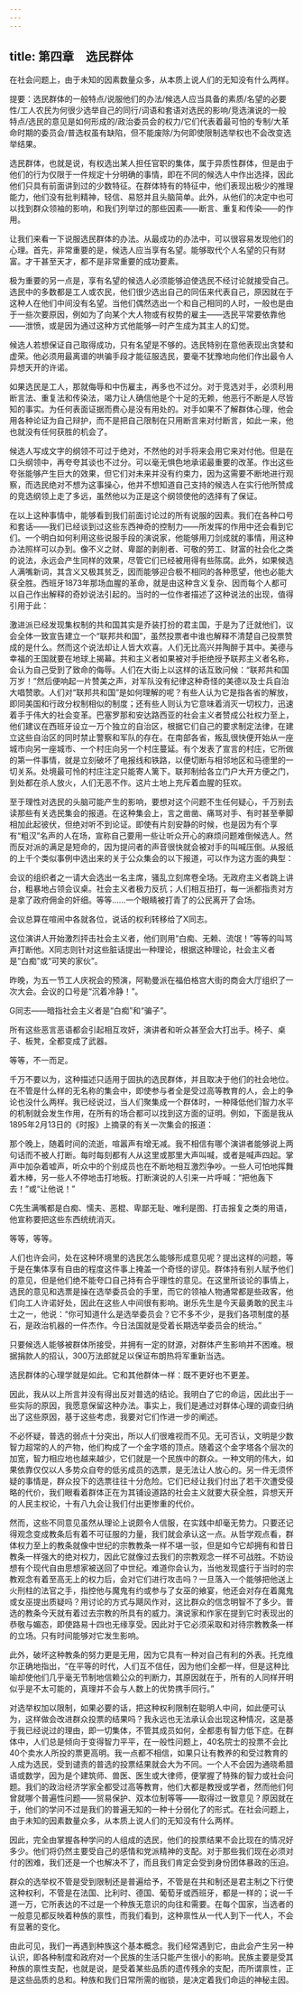 ```yaml
---
---
---
```

title: 第四章　选民群体
---






在社会问题上，由于未知的因素数量众多，从本质上说人们的无知没有什么两样。

提要：选民群体的一般特点/说服他们的办法/候选人应当具备的素质/名望的必要性/工人农民为何很少选举自己的同行/词语和套语对选民的影响/竞选演说的一般特点/选民的意见是如何形成的/政治委员会的权力/它们代表着最可怕的专制/大革命时期的委员会/普选权虽有缺陷，但不能废除/为何即使限制选举权也不会改变选举结果。

选民群体，也就是说，有权选出某人担任官职的集体，属于异质性群体，但是由于他们的行为仅限于一件规定十分明确的事情，即在不同的候选人中作出选择，因此他们只具有前面讲到过的少数特征。在群体特有的特征中，他们表现出极少的推理能力，他们没有批判精神，轻信、易怒并且头脑简单。此外，从他们的决定中也可以找到群众领袖的影响，和我们列举过的那些因素——断言、重复和传染——的作用。

让我们来看一下说服选民群体的办法。从最成功的办法中，可以很容易发现他们的心理。首先，非常重要的是，候选人应当享有名望。能够取代个人名望的只有财富。才干甚至天才，都不是非常重要的成功要素。

极为重要的另一点是，享有名望的候选人必须能够迫使选民不经讨论就接受自己。选民中的多数都是工人或农民，他们很少选出自己的同伍来代表自己，原因就在于这种人在他们中间没有名望。当他们偶然选出一个和自己相同的人时，一般也是由于一些次要原因，例如为了向某个大人物或有权势的雇主——选民平常要依靠他——泄愤，或是因为通过这种方式他能够一时产生成为其主人的幻觉。

候选人若想保证自己取得成功，只有名望是不够的。选民特别在意他表现出贪婪和虚荣。他必须用最离谱的哄骗手段才能征服选民，要毫不犹豫地向他们作出最令人异想天开的许诺。

如果选民是工人，那就侮辱和中伤雇主，再多也不过分。对于竞选对手，必须利用断言法、重复法和传染法，竭力让人确信他是个十足的无赖，他恶行不断是人尽皆知的事实。为任何表面证据而费心是没有用处的。对手如果不了解群体心理，他会用各种论证为自己辩护，而不是把自己限制在只用断言来对付断言，如此一来，他也就没有任何获胜的机会了。

候选人写成文字的纲领不可过于绝对，不然他的对手将来会用它来对付他。但是在口头纲领中，再夸夸其谈也不过分。可以毫无惧色地承诺最重要的改革。作出这些夸张能够产生巨大的效果，但它们对未来并没有约束力，因为这需要不断地进行观察，而选民绝对不想为这事操心，他并不想知道自己支持的候选人在实行他所赞成的竞选纲领上走了多远，虽然他以为正是这个纲领使他的选择有了保证。

在以上这种事情中，能够看到我们前面讨论过的所有说服的因素。我们在各种口号和套话——我们已经谈到过这些东西神奇的控制力——所发挥的作用中还会看到它们。一个明白如何利用这些说服手段的演说家，他能够用刀剑成就的事情，用这种办法照样可以办到。像不义之财、卑鄙的剥削者、可敬的劳工、财富的社会化之类的说法，永远会产生同样的效果，尽管它们已经被用得有些陈腐。此外，如果候选人满嘴新词，其含义又极其贫乏，因而能够迎合极不相同的各种愿望，他也必能大获全胜。西班牙1873年那场血腥的革命，就是由这种含义复杂、因而每个人都可以自己作出解释的奇妙说法引起的。当时的一位作者描述了这种说法的出现，值得引用于此：

激进派已经发现集权制的共和国其实是乔装打扮的君主国，于是为了迁就他们，议会全体一致宣告建立一个“联邦共和国”，虽然投票者中谁也解释不清楚自己投票赞成的是什么。然而这个说法却让人皆大欢喜。人们无比高兴并陶醉于其中。美德与幸福的王国就要在地球上揭幕。共和主义者如果被对手拒绝授予联邦主义者名称，会认为自己受到了致命的侮辱。人们在大街上以这样的话互致问候：“联邦共和国万岁！”然后便响起一片赞美之声，对军队没有纪律这种奇怪的美德以及士兵自治大唱赞歌。人们对“联邦共和国”是如何理解的呢？有些人认为它是指各省的解放，即同美国和行政分权制相似的制度；还有些人则认为它意味着消灭一切权力，迅速着手于伟大的社会变革。巴塞罗那和安达路西亚的社会主义者赞成公社权力至上，他们建议在西班牙设立一万个独立的自治区，根据它们自己的要求制定法律，在建立这些自治区的同时禁止警察和军队的存在。在南部各省，叛乱很快便开始从一座城市向另一座城市、一个村庄向另一个村庄蔓延。有个发表了宣言的村庄，它所做的第一件事情，就是立刻破坏了电报线和铁路，以便切断与相邻地区和马德里的一切关系。处境最可怜的村庄注定只能寄人篱下。联邦制给各立门户大开方便之门，到处都在杀人放火，人们无恶不作。这片土地上充斥着血腥的狂欢。

至于理性对选民的头脑可能产生的影响，要想对这个问题不生任何疑心，千万别去读那些有关选民集会的报道。在这种集会上，言之凿凿、痛骂对手、有时甚至拳脚相加此起彼伏，但绝对听不到论证。即使有片刻安静的时候，也是因为有个享有“粗汉”名声的人在场，宣称自己要用一些让听众开心的麻烦问题难倒候选人。然而反对派的满足是短命的，因为提问者的声音很快就会被对手的叫喊压倒。从报纸的上千个类似事例中选出来的关于公众集会的以下报道，可以作为这方面的典型：

会议的组织者之一请大会选出一名主席，骚乱立刻席卷全场。无政府主义者跳上讲台，粗暴地占领会议桌。社会主义者极力反抗；人们相互扭打，每一派都指责对方是拿了政府佣金的奸细。等等……一个眼睛被打青了的公民离开了会场。

会议总算在喧闹中各就各位，说话的权利转移给了X同志。

这位演讲人开始激烈抨击社会主义者，他们则用“白痴、无赖、流氓！”等等的叫骂声打断他。X同志则针对这些脏话提出一种理论，根据这种理论，社会主义者是“白痴”或“可笑的家伙”。

昨晚，为五一节工人庆祝会的预演，阿勒曼派在福伯格宫大街的商会大厅组织了一次大会。会议的口号是“沉着冷静！”。

G同志——暗指社会主义者是“白痴”和“骗子”。

所有这些恶言恶语都会引起相互攻奸，演讲者和听众甚至会大打出手。椅子、桌子、板凳，全都变成了武器。

等等，不一而足。

千万不要以为，这种描述只适用于固执的选民群体，并且取决于他们的社会地位。在不管是什么样的无名称的集会中，即使参与者全是受过高等教育的人，会上的争论也没什么两样。我已经说过，当人们聚集成一个群体时，一种降低他们智力水平的机制就会发生作用，在所有的场合都可以找到这方面的证明。例如，下面是我从1895年2月13日的《时报》上摘录的有关一次集会的报道：

那个晚上，随着时间的流逝，喧嚣声有增无减。我不相信有哪个演讲者能够说上两句话而不被人打断。每时每刻都有人从这里或那里大声叫喊，或者是喊声四起。掌声中加杂着嘘声，听众中的个别成员也在不断地相互激烈争吵。一些人可怕地挥舞着木棒，另一些人不停地击打地板。打断演说的人引来一片呼喊：“把他轰下去！”或“让他说！”

C先生满嘴都是白痴、懦夫、恶棍、卑鄙无耻、唯利是图、打击报复之类的用语，他宣称要把这些东西统统消灭。

等等，等等。

人们也许会问，处在这种环境里的选民怎么能够形成意见呢？提出这样的问题，等于是在集体享有自由的程度这件事上掩盖一个奇怪的谬见。群体持有别人赋予他们的意见，但是他们绝不能夸口自己持有合乎理性的意见。在这里所谈论的事情上，选民的意见和选票是操在选举委员会的手里，而它的领袖人物通常都是些政客，他们向工人许诺好处，因此在这些人中间很有影响。谢乐先生是今天最勇敢的民主斗士之一，他说：“你可知道什么是选举委员会？它不多不少，是我们各项制度的基石，是政治机器的一件杰作。今日法国就是受着长期选举委员会的统治。”

只要候选人能够被群体所接受，并拥有一定的财源，对群体产生影响并不困难。根据捐款人的招认，300万法郎就足以保证布朗热将军重新当选。

选民群体的心理学就是如此。它和其他群体一样：既不更好也不更差。

因此，我从以上所言并没有得出反对普选的结论。我明白了它的命运，因此出于一些实际的原因，我愿意保留这种办法。事实上，我们是通过对群体心理的调查归纳出了这些原因，基于这些考虑，我要对它们作进一步的阐述。

不必怀疑，普选的弱点十分突出，所以人们很难视而不见。无可否认，文明是少数智力超常的人的产物，他们构成了一个金字塔的顶点。随着这个金字塔各个层次的加宽，智力相应地也越来越少，它们就是一个民族中的群众。一种文明的伟大，如果依靠仅仅以人多势众自夸的低劣成员的选票，是无法让人放心的。另一件无须怀疑的事情是，群众投下的选票往往十分危险。它们已经让我们付出了若干次遭受侵略的代价，我们眼看着群体正在为其铺设道路的社会主义就要大获全胜，异想天开的人民主权论，十有八九会让我们付出更惨重的代价。

然而，这些不同意见虽然从理论上说颇令人信服，在实践中却毫无势力。只要还记得观念变成教条后有着不可征服的力量，我们就会承认这一点。从哲学观点看，群体权力至上的教条就像中世纪的宗教教条一样不堪一驳，但是如今它却拥有和昔日教条一样强大的绝对权力，因此它就像过去我们的宗教观念一样不可战胜。不妨设想有个现代自由思想家被送回了中世纪。难道你会认为，当他发现盛行于当时的宗教观念有着至高无上的权力后，会对它们进行攻击吗？一旦落入一个能够把他送上火刑柱的法官之手，指控他与魔鬼有约或参与了女巫的飨宴，他还会对存在着魔鬼或女巫提出质疑吗？用讨论的方式与飓风作对，这比群众的信念明智不了多少。普选的教条今天就有着过去宗教的所具有的威力。演说家和作家在提到它时表现出的恭敬与媚态，即使路易十四也无缘享受。因此对于它必须采取和对待宗教教条一样的立场。只有时间能够对它发生影响。

此外，破坏这种教条的努力更是无用，因为它具有一种对自己有利的外表。托克维尔正确地指出，“在平等的时代，人们互不信任，因为他们全都一样，但是这种比喻却使他们几乎毫无节制地信赖公众的判断力，其原因就在于，所有的人同样开明似乎是不太可能的，真理并不会与人数上的优势携手同行。”

对选举权加以限制，如果必要的话，把这种权利限制在聪明人中间，如此便可认为，这样做会改进群众投票的结果吗？我永远也无法承认会出现这种情况，这是基于我已经说过的理由，即一切集体，不管其成员如何，全都患有智力低下症。在群体中，人们总是倾向于变得智力平平，在一般性问题上，40名院士的投票不会比40个卖水人所投的票更高明。我一点都不相信，如果只让有教养的和受过教育的人成为选民，受到谴责的普选的投票结果就会大为不同。一个人不会因为通晓希腊语或数学，因为是个建筑师、兽医、医生或大律师，便掌握了特殊的智力或社会问题。我们的政治经济学家全都受过高等教育，他们大都是教授或学者，然而他们何曾就哪个普遍性问题——贸易保护、双本位制等等——取得过一致意见？原因就在于，他们的学问不过是我们的普遍无知的一种十分弱化了的形式。在社会问题上，由于未知的因素数量众多，从本质上说人们的无知没有什么两样。

因此，完全由掌握各种学问的人组成的选民，他们的投票结果不会比现在的情况好多少。他们将仍然主要受自己的感情和党派精神的支配。对于那些我们现在必须对付的困难，我们还是一个也解决不了，而且我们肯定会受到身份团体暴政的压迫。

群众的选举权不管是受到限制还是普遍给予，不管是在共和制还是君主制之下行使这种权利，不管是在法国、比利时、德国、葡萄牙或西班牙，都是一样的；说一千道一万，它所表达的不过是一个种族无意识的向往和需要。在每个国家，当选者的一般意见都反映着种族的禀性，而我们看到，这种禀性从一代人到下一代人，不会有显著的变化。

由此可见，我们一再遇到种族这个基本概念。我们经常遇到它，由此会产生另一种认识，即各种制度和政府对一个民族的生活只能产生很小的影响。民族主要是受其种族的禀性支配，也就是说，是受着某些品质的遗传残余的支配，而所谓禀性，正是这些品质的总和。种族和我们日常所需的枷锁，是决定着我们命运的神秘主因。